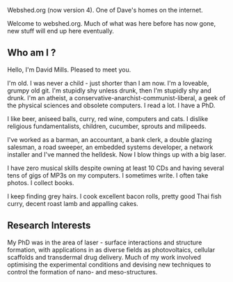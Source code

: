 Webshed.org (now version 4). One of Dave's homes on the internet.

Welcome to webshed.org. Much of what was here before has now gone, new stuff will end up here eventually.


== Who am I ? ==
Hello, I'm David Mills. Pleased to meet you.

I'm old. I was never a child - just shorter than I am now. I'm a loveable, grumpy old git. I'm stupidly shy unless drunk, then I'm stupidly shy and drunk. I'm an atheist, a conservative-anarchist-communist-liberal, a geek of the physical sciences and obsolete computers. I read a lot. I have a PhD.

I like beer, aniseed balls, curry, red wine, computers and cats. I dislike religious fundamentalists, children, cucumber, sprouts and milipeeds.

I've worked as a barman, an accountant, a bank clerk, a double glazing salesman, a road sweeper, an embedded systems developer, a network installer and I've manned the helldesk. Now I blow things up with a big laser.

I have zero musical skills despite owning at least 10 CDs and having several tens of gigs of MP3s on my computers. I sometimes write. I often take photos. I collect books.

I keep finding grey hairs. I cook excellent bacon rolls, pretty good Thai fish curry, decent roast lamb and appalling cakes.


== Research Interests ==
My PhD was in the area of laser - surface interactions and structure formation, with applications in as diverse fields as photovoltaics, cellular scaffolds and transdermal drug delivery. Much of my work involved optimising the experimental conditions and devising new techniques to control the formation of nano- and meso-structures.